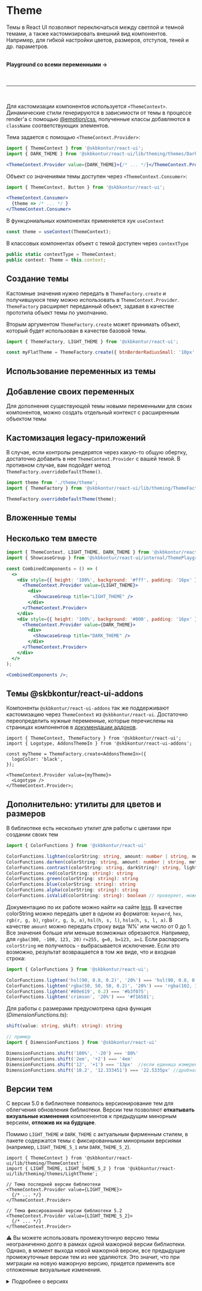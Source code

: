


<Meta of={ThemeStories} />

# Theme

Темы в React UI позволяют переключаться между светлой и темной темами, а также кастомизировать внешний вид компонентов.
Например, для гибкой настройки цветов, размеров, отступов, теней и др. параметров.

<br />

<Link onClick={linkTo('Information/ThemePlayground')} style={{ fontSize: 20 }}>
  <b>Playground со всеми переменными →</b>
</Link>

<br />
<br />
<br />

---

<br />

Для кастомизации компонентов используется `<ThemeContext>`. Динамические стили генерируются в зависимости от темы в процессе render'а с помощью <a href="https://www.npmjs.com/package/@emotion/css" target="_blank">@emotion/css</a>, полученные классы добавляются в `className` соответствующих элементов.

Тема задается с помощью `<ThemeContext.Provider>`:

```jsx static
import { ThemeContext } from '@skbkontur/react-ui';
import { DARK_THEME } from '@skbkontur/react-ui/lib/theming/themes/DarkTheme';

<ThemeContext.Provider value={DARK_THEME}>{/* ... */}</ThemeContext.Provider>;
```

Объект со значениями темы доступен через `<ThemeContext.Consumer>`:

```jsx static
import { ThemeContext, Button } from '@skbkontur/react-ui';

<ThemeContext.Consumer>
  {theme => /* ... */ }
</ThemeContext.Consumer>
```

В функцониальных компонентах применяется хук `useContext`

```typescript static
const theme = useContext(ThemeContext);
```

В классовых компонентах объект с темой доступен через `contextType`

```typescript static
public static contextType = ThemeContext;
public context: Theme = this.context;
```

## Создание темы

Кастомные значения нужно передать в `ThemeFactory.create` и получившуюся тему можно использовать в `ThemeContext.Provider`. `ThemeFactory` расширяет переданный объект, задавая в качестве прототипа объект темы по умолчанию.

<Story of={ThemeStories.Example1} />

Вторым аргументом `ThemeFactory.create` может принимать объект, который будет использован в качестве базовой темы.

```jsx static
import { ThemeFactory, LIGHT_THEME } from '@skbkontur/react-ui';

const myFlatTheme = ThemeFactory.create({ btnBorderRadiusSmall: '10px' }, LIGHT_THEME);
```

## Использование переменных из темы

<Story of={ThemeStories.Example2} />

## Добавление своих переменных

Для дополнения существующей темы новыми переменными для своих компонентов, можно создать отдельный контекст с расширенным объектом темы

<Story of={ThemeStories.Example3} />

## Кастомизация legacy-приложений

В случае, если контролы рендерятся через какую-то общую обертку, достаточно добавить в нее `ThemeContext.Provider` с вашей темой. В противном случае, вам подойдет метод `ThemeFactory.overrideDefaultTheme()`.

```typescript static
import theme from './theme/theme';
import { ThemeFactory } from '@skbkontur/react-ui/lib/theming/ThemeFactory';

ThemeFactory.overrideDefaultTheme(theme);
```

## Вложенные темы

<Story of={ThemeStories.Example5} />

## Несколько тем вместе

```jsx harmony
import { ThemeContext, LIGHT_THEME, DARK_THEME } from '@skbkontur/react-ui';
import { ShowcaseGroup } from '@skbkontur/react-ui/internal/ThemePlayground/ShowcaseGroup';

const CombinedComponents = () => (
  <>
    <div style={{ height: '100%', background: '#fff', padding: '16px' }}>
      <ThemeContext.Provider value={LIGHT_THEME}>
        <div>
          <ShowcaseGroup title="LIGHT_THEME" />
        </div>
      </ThemeContext.Provider>
    </div>
    <div style={{ height: '100%', background: '#000', padding: '16px' }}>
      <ThemeContext.Provider value={DARK_THEME}>
        <div>
          <ShowcaseGroup title="DARK_THEME" />
        </div>
      </ThemeContext.Provider>
    </div>
  </>
);

<CombinedComponents />;
```

## Темы @skbkontur/react-ui-addons

Компоненты `@skbkontur/react-ui-addons` так же поддерживают кастомизацию через `ThemeContext` из `@skbkontur/react-ui`. Достаточно переопределить нужные переменные, которые перечислены на страницах компонентов в [докумендации аддонов](https://ui.gitlab-pages.kontur.host/docs/#/react-ui-addons).

```tsx static
import { ThemeContext, ThemeFactory } from '@skbkontur/react-ui';
import { Logotype, AddonsThemeIn } from '@skbkontur/react-ui-addons';

const myTheme = ThemeFactory.create<AddonsThemeIn>({
  logoColor: 'black',
});

<ThemeContext.Provider value={myTheme}>
  <Logotype />
</ThemeContext.Provider>;
```

## Дополнительно: утилиты для цветов и размеров

В библиотеке есть несколько утилит для работы с цветами при создании своих тем

```typescript static
import { ColorFunctions } from '@skbkontur/react-ui'

ColorFunctions.lighten(colorString: string, amount: number | string, method?: 'absolute' | 'relative'): string
ColorFunctions.darken(colorString: string, amount: number | string, method?: 'absolute' | 'relative'): string
ColorFunctions.contrast(colorString: string, darkString?: string, lightString?: string, threshold: number = 0.43): string
ColorFunctions.red(colorString: string): string
ColorFunctions.green(colorString: string): string
ColorFunctions.blue(colorString: string): string
ColorFunctions.alpha(colorString: string): string
ColorFunctions.isValid(colorString: string): boolean // проверяет, можно ли распарсить строку в цвет
```

Документацию по их работе можно найти на сайте [less](http://lesscss.org/functions/#color-operations).
В качестве colorString можно передать цвет в одном из форматов: `keyword`, `hex`, `rgb(r, g, b)`, `rgba(r, g, b, a)`, `hsl(h, s, l)`, `hsla(h, s, l, a)`.
В качестве `amount` можно передать строку вида 'N%' или число от 0 до 1.
Все значения больше или меньше возможных обрезаются. Например, для `rgba(300, -100, 123, 20)` `r=255, g=0, b=123, a=1`.
Если распарсить `colorString` не получилось - выбрасывается исключение.
Если это возможно, результат возвращается в том же виде, что и входная строка:

```typescript static
import { ColorFunctions } from '@skbkontur/react-ui';

ColorFunctions.lighten('hsl(90, 0.8, 0.2)', '20%') === 'hsl(90, 0.8, 0.4)';
ColorFunctions.lighten('rgba(50, 50, 50, 0.2)', '20%') === 'rgba(102, 102, 102, 0.2)';
ColorFunctions.lighten('#80e619', 0.2) === '#b3f075';
ColorFunctions.lighten('crimson', '20%') === '#f16581';
```

Для работы с размерами предусмотрена одна функция (_DimensionFunctions.ts_):

```typescript static
shift(value: string, shift: string): string

// пример
import { DimensionFunctions } from '@skbkontur/react-ui'

DimensionFunctions.shift('100%', '-20') === '80%'
DimensionFunctions.shift('2em', '+2') === '4em'
DimensionFunctions.shift('12', '+1') === '13px'  //если единица измерения не указана - используется px
DimensionFunctions.shift('10.2', '12.333451') === '22.5335px' //дробная часть округляется до 4 знаков
```

## Версии тем

С версии 5.0 в библиотеке появилось версионирование тем для облегчения обновления библиотеки. Версии тем позволяют <b>откатывать визуальные изменения</b> компоенентов к предыдущим минорным версиям, <b>отложив их на будущее</b>.

Помимо `LIGHT_THEME` и `DARK_THEME` с актуальным фирменным стилем, в пакете содержатся темы с фиксированными минорными версиями (например, `LIGHT_THEME_5_1` или `DARK_THEME_5_2`).

```
import { ThemeContext } from '@skbkontur/react-ui/lib/theming/ThemeContext';
import { LIGHT_THEME, LIGHT_THEME_5_2 } from '@skbkontur/react-ui/lib/theming/themes/LightTheme';

// Тема последней версии библиотеки
<ThemeContext.Provider value={LIGHT_THEME}>
  {/* ... */}
</ThemeContext.Provider>

// Тема фиксированной версии библиотеки 5.2
<ThemeContext.Provider value={LIGHT_THEME_5_2}>
  {/* ... */}
</ThemeContext.Provider>
```

<Story of={ThemeStories.ThemesList} />

⚠️ Вы можете использовать промежуточную версию темы неограниченно долго в рамках одной мажорной версии библиотеки. Однако, в момент выхода новой мажорной версии, все предыдущие промежуточные версии тем из нее удаляются. Это значит, что при миграции на новую мажорную версию, придется применить все отложенные визуальные изменения.

<details>
<summary>Подробнее о версиях</summary>

Представим, что текущая версия библиотеки пользователя: `5.5.0`. Он решает обновить библиотеку до `5.10.0`, в которой есть визуальные изменения по сравнению с его текущей темой, но которые он пока не хочет применять. При этом, он не пользовался версионированием тем до этого момента, используя просто `LIGHT_THEME`. В версии `5.10.0` набор тем может выглядеть примерно так:

- LIGHT_THEME
- LIGHT_THEME_5_0
- LIGHT_THEME_5_4
- LIGHT_THEME_5_8
- LIGHT_THEME_5_10

Чтобы исключить все визуальные изменения, которых у пользователя нет на момент обновления, ему следует выбрать версию темы, наиболее близкую, но не превышающую ту, что он использовал до обновления. Т.е. на момент использования им версии `5.5.0` и дефолтной `LIGHT_THEME` внутри нее, он по факту использует `LIGHT_THEME_5_4`. И ему следует переключиться именно на нее, чтобы отложить применение визуальных изменений после обновления на `5.10.0`.

</details>
